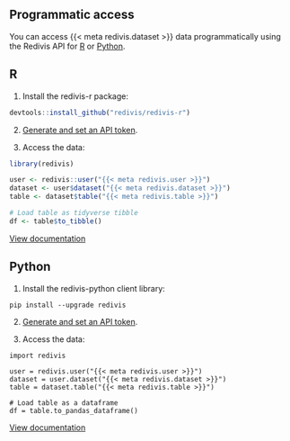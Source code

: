 ## Programmatic access

You can access {{< meta redivis.dataset >}} data programmatically using the Redivis API for [R](https://apidocs.redivis.com/client-libraries/redivis-r) or [Python](https://apidocs.redivis.com/client-libraries/redivis-python).

::: {.panel-tabset}

## R

1. Install the redivis-r package:
```.r
devtools::install_github("redivis/redivis-r")
```

2. [Generate and set an API token](https://apidocs.redivis.com/client-libraries/redivis-r/getting-started#authentication).

3. Access the data:

```.r
library(redivis)

user <- redivis::user("{{< meta redivis.user >}}")
dataset <- user$dataset("{{< meta redivis.dataset >}}")
table <- dataset$table("{{< meta redivis.table >}}")

# Load table as tidyverse tibble
df <- table$to_tibble()
```

[View documentation](https://apidocs.redivis.com/client-libraries/redivis-r)

## Python

1. Install the redivis-python client library:
```.python
pip install --upgrade redivis
```

2. [Generate and set an API token](https://apidocs.redivis.com/client-libraries/redivis-python/getting-started#authentication).

3. Access the data:
```.python
import redivis

user = redivis.user("{{< meta redivis.user >}}")
dataset = user.dataset("{{< meta redivis.dataset >}}")
table = dataset.table("{{< meta redivis.table >}}")

# Load table as a dataframe
df = table.to_pandas_dataframe()
```

[View documentation](https://apidocs.redivis.com/client-libraries/redivis-python)

:::
